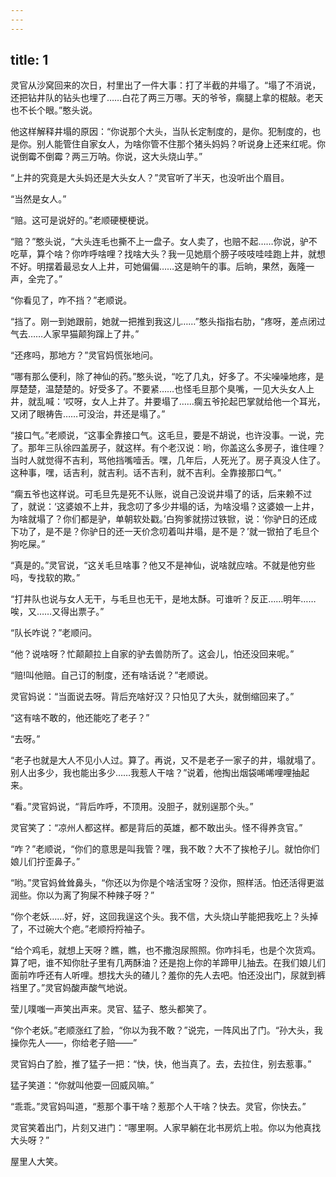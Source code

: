 ```yaml
---
---
---
```

title: 1
---



灵官从沙窝回来的次日，村里出了一件大事：打了半截的井塌了。“塌了不消说，还把钻井队的钻头也埋了……白花了两三万哪。天的爷爷，瘸腿上拿的棍敲。老天也不长个眼。”憨头说。

他这样解释井塌的原因：“你说那个大头，当队长定制度的，是你。犯制度的，也是你。别人能管住自家女人，为啥你管不住那个猪头妈妈？听说身上还来红呢。你说倒霉不倒霉？两三万呐。你说，这大头烧山芋。”

“上井的究竟是大头妈还是大头女人？”灵官听了半天，也没听出个眉目。

“当然是女人。”

“赔。这可是说好的。”老顺硬梗梗说。

“赔？”憨头说，“大头连毛也撕不上一盘子。女人卖了，也赔不起……你说，驴不吃草，算个啥？你咋呼啥哩？找啥大头？我一见她扇个膀子吱吱哇哇跑上井，就想不好。明摆着最忌女人上井，可她偏偏……这是晌午的事。后晌，果然，轰隆一声，全完了。”

“你看见了，咋不挡？”老顺说。

“挡了。刚一到她跟前，她就一把推到我这儿……”憨头指指右肋，“疼呀，差点闭过气去……人家早猫颠狗蹿上了井。”

“还疼吗，那地方？”灵官妈慌张地问。

“哪有那么便利，除了神仙的药。”憨头说，“吃了几丸，好多了。不尖噪噪地疼，是厚楚楚，温楚楚的。好受多了。不要紧……也怪毛旦那个臭嘴，一见大头女人上井，就乱喊：‘哎呀，女人上井了。井要塌了……瘸五爷抡起巴掌就给他一个耳光，又闭了眼祷告……可没治，井还是塌了。”

“接口气。”老顺说，“这事全靠接口气。这毛旦，要是不胡说，也许没事。一说，完了。那年三队徐四盖房子，就这样。有个老汉说：哟，你盖这么多房子，谁住哩？当时人就觉得不吉利，骂他挡嘴噎舌。嘿，几年后，人死光了。房子真没人住了。这种事，嘿，话吉利，就吉利。话不吉利，就不吉利。全靠接那口气。”

“瘸五爷也这样说。可毛旦先是死不认账，说自己没说井塌了的话，后来赖不过了，就说：‘这婆娘不上井，我念叨了多少井塌的话，为啥没塌？这婆娘一上井，为啥就塌了？你们都是驴，单朝软处戳。’白狗爹就捞过铁锨，说：‘你驴日的还成下功了，是不是？你驴日的还一天价念叨着叫井塌，是不是？’就一锨拍了毛旦个狗吃屎。”

“真是的。”灵官说，“这关毛旦啥事？他又不是神仙，说啥就应啥。不就是他穷些吗，专找软的欺。”

“打井队也说与女人无干，与毛旦也无干，是地太酥。可谁听？反正……明年……唉，又……又得出票子。”

“队长咋说？”老顺问。

“他？说啥呀？忙颠颠拉上自家的驴去兽防所了。这会儿，怕还没回来呢。”

“赔!叫他赔。自己订的制度，还有啥话说？”老顺说。

灵官妈说：“当面说去呀。背后充啥好汉？只怕见了大头，就倒缩回来了。”

“这有啥不敢的，他还能吃了老子？”

“去呀。”

“老子也就是大人不见小人过。算了。再说，又不是老子一家子的井，塌就塌了。别人出多少，我也能出多少……我惹人干啥？”说着，他掏出烟袋唏唏哩哩抽起来。

“看。”灵官妈说，“背后咋呼，不顶用。没胆子，就别逞那个头。”

灵官笑了：“凉州人都这样。都是背后的英雄，都不敢出头。怪不得养贪官。”

“咋？”老顺说，“你们的意思是叫我管？嘿，我不敢？大不了挨枪子儿。就怕你们娘儿们拧歪鼻子。”

“哟。”灵官妈耸耸鼻头，“你还以为你是个啥活宝呀？没你，照样活。怕还活得更滋润些。你以为离了狗屎不种辣子呀？”

“你个老妖……好，好，这回我逞这个头。我不信，大头烧山芋能把我吃上？头掉了，不过碗大个疤。”老顺捋捋袖子。

“给个鸡毛，就想上天呀？瞧，瞧，也不撒泡尿照照。你咋抖毛，也是个次货鸡。算了吧，谁不知你肚子里有几两酥油？还是抱上你的羊蹄甲儿抽去。在我们娘儿们面前咋呼还有人听哩。想找大头的碴儿？羞你的先人去吧。怕还没出门，尿就到裤裆里了。”灵官妈酸声酸气地说。

莹儿噗嗤一声笑出声来。灵官、猛子、憨头都笑了。

“你个老妖。”老顺涨红了脸，“你以为我不敢？”说完，一阵风出了门。“孙大头，我操你先人——，你给老子赔——”

灵官妈白了脸，推了猛子一把：“快，快，他当真了。去，去拉住，别去惹事。”

猛子笑道：“你就叫他耍一回威风嘛。”

“乖乖。”灵官妈叫道，“惹那个事干啥？惹那个人干啥？快去。灵官，你快去。”

灵官笑着出门，片刻又进门：“哪里啊。人家早躺在北书房炕上啦。你以为他真找大头呀？”

屋里人大笑。